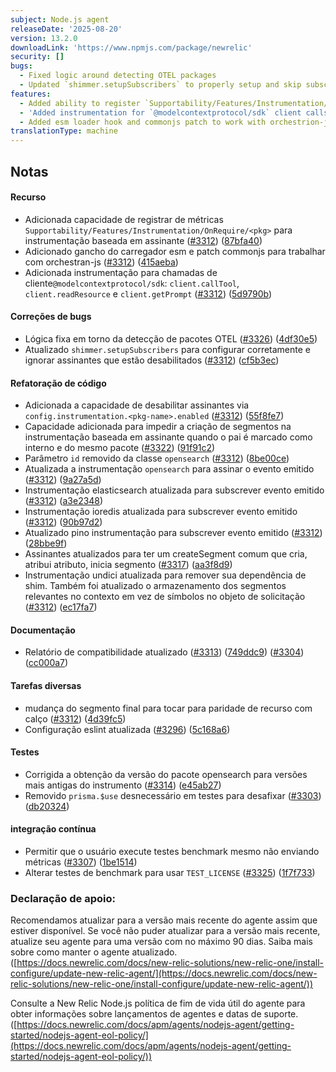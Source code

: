 ```yaml
---
subject: Node.js agent
releaseDate: '2025-08-20'
version: 13.2.0
downloadLink: 'https://www.npmjs.com/package/newrelic'
security: []
bugs:
  - Fixed logic around detecting OTEL packages
  - Updated `shimmer.setupSubscribers` to properly setup and skip subscribers that are disabled
features:
  - Added ability to register `Supportability/Features/Instrumentation/OnRequire/<pkg>` metrics for subscriber based instrumentation
  - 'Added instrumentation for `@modelcontextprotocol/sdk` client calls `client.callTool`, `client.readResource`, and `client.getPrompt`'
  - Added esm loader hook and commonjs patch to work with orchestrion-js
translationType: machine
---
```


## Notas

#### Recurso

* Adicionada capacidade de registrar de métricas `Supportability/Features/Instrumentation/OnRequire/<pkg>` para instrumentação baseada em assinante ([#3312](https://github.com/newrelic/node-newrelic/pull/3312)) ([87bfa40](https://github.com/newrelic/node-newrelic/commit/87bfa400c216352f12bbbc500e74f8e58285a275))
* Adicionado gancho do carregador esm e patch commonjs para trabalhar com orchestran-js ([#3312](https://github.com/newrelic/node-newrelic/pull/3312)) ([415aeba](https://github.com/newrelic/node-newrelic/commit/415aeba6db04aa54cc1f44e64c0e6d2235d47108))
* Adicionada instrumentação para chamadas de cliente`@modelcontextprotocol/sdk`: `client.callTool`, `client.readResource` e `client.getPrompt` ([#3312](https://github.com/newrelic/node-newrelic/pull/3312)) ([5d9790b](https://github.com/newrelic/node-newrelic/commit/5d9790b4bd9ab24db4a38618ef96c3b50fbadae7))

#### Correções de bugs

* Lógica fixa em torno da detecção de pacotes OTEL ([#3326](https://github.com/newrelic/node-newrelic/pull/3326)) ([4df30e5](https://github.com/newrelic/node-newrelic/commit/4df30e5c2021e0d933e4a77ccd4409405928fa39))
* Atualizado `shimmer.setupSubscribers` para configurar corretamente e ignorar assinantes que estão desabilitados ([#3312](https://github.com/newrelic/node-newrelic/pull/3312)) ([cf5b3ec](https://github.com/newrelic/node-newrelic/commit/cf5b3ec39e2cad05c46ec7865f5b8b8377cb4710))

#### Refatoração de código

* Adicionada a capacidade de desabilitar assinantes via `config.instrumentation.<pkg-name>.enabled` ([#3312](https://github.com/newrelic/node-newrelic/pull/3312)) ([55f8fe7](https://github.com/newrelic/node-newrelic/commit/55f8fe7bc7035ab1822986eb51a228e266e3d3eb))
* Capacidade adicionada para impedir a criação de segmentos na instrumentação baseada em assinante quando o pai é marcado como interno e do mesmo pacote ([#3322](https://github.com/newrelic/node-newrelic/pull/3322)) ([91f91c2](https://github.com/newrelic/node-newrelic/commit/91f91c2c85f2715bb1c1db5847704623fd65851e))
* Parâmetro `id` removido da classe `opensearch` ([#3312](https://github.com/newrelic/node-newrelic/pull/3312)) ([8be00ce](https://github.com/newrelic/node-newrelic/commit/8be00cef67a2637f7d7a3ab33cccb6824ab34478))
* Atualizada a instrumentação `opensearch` para assinar o evento emitido ([#3312](https://github.com/newrelic/node-newrelic/pull/3312)) ([9a27a5d](https://github.com/newrelic/node-newrelic/commit/9a27a5daba8a82c350cf129e3b2548527868ae90))
* Instrumentação elasticsearch atualizada para subscrever evento emitido ([#3312](https://github.com/newrelic/node-newrelic/pull/3312)) ([a3e2348](https://github.com/newrelic/node-newrelic/commit/a3e2348d9af62d12cb570c26f557096968d38daa))
* Instrumentação ioredis atualizada para subscrever evento emitido ([#3312](https://github.com/newrelic/node-newrelic/pull/3312)) ([90b97d2](https://github.com/newrelic/node-newrelic/commit/90b97d28a9bbf5c1646ce3ca399bb6772c17c07c))
* Atualizado pino instrumentação para subscrever evento emitido ([#3312](https://github.com/newrelic/node-newrelic/pull/3312)) ([28bbe9f](https://github.com/newrelic/node-newrelic/commit/28bbe9fee831d57d4fb77d01ef4cd2f6072bf9d8))
* Assinantes atualizados para ter um createSegment comum que cria, atribui atributo, inicia segmento ([#3317](https://github.com/newrelic/node-newrelic/pull/3317)) ([aa3f8d9](https://github.com/newrelic/node-newrelic/commit/aa3f8d936aa9fd7ffdad1f771dc16da8782ad917))
* Instrumentação undici atualizada para remover sua dependência de shim. Também foi atualizado o armazenamento dos segmentos relevantes no contexto em vez de símbolos no objeto de solicitação ([#3312](https://github.com/newrelic/node-newrelic/pull/3312)) ([ec17fa7](https://github.com/newrelic/node-newrelic/commit/ec17fa7ef431bf51c527d2c58cdf216fee641884))

#### Documentação

* Relatório de compatibilidade atualizado ([#3313](https://github.com/newrelic/node-newrelic/pull/3313)) ([749ddc9](https://github.com/newrelic/node-newrelic/commit/749ddc9c050ee81f8969e8f173233dcb78826da1)) ([#3304](https://github.com/newrelic/node-newrelic/pull/3304)) ([cc000a7](https://github.com/newrelic/node-newrelic/commit/cc000a72870b508c929449b57a35d289ce093f42))

#### Tarefas diversas

* mudança do segmento final para tocar para paridade de recurso com calço ([#3312](https://github.com/newrelic/node-newrelic/pull/3312)) ([4d39fc5](https://github.com/newrelic/node-newrelic/commit/4d39fc564a23798d42105398d0b8ea6c0e9280cc))
* Configuração eslint atualizada ([#3296](https://github.com/newrelic/node-newrelic/pull/3296)) ([5c168a6](https://github.com/newrelic/node-newrelic/commit/5c168a657cddece16c0b1124307526ffb3588953))

#### Testes

* Corrigida a obtenção da versão do pacote opensearch para versões mais antigas do instrumento ([#3314](https://github.com/newrelic/node-newrelic/pull/3314)) ([e45ab27](https://github.com/newrelic/node-newrelic/commit/e45ab275109dd601945776c0de88ba954a8c57e2))
* Removido `prisma.$use` desnecessário em testes para desafixar ([#3303](https://github.com/newrelic/node-newrelic/pull/3303)) ([db20324](https://github.com/newrelic/node-newrelic/commit/db20324535ebf714237dc716c3f6718fd90cfb36))

#### integração contínua

* Permitir que o usuário execute testes benchmark mesmo não enviando métricas ([#3307](https://github.com/newrelic/node-newrelic/pull/3307)) ([1be1514](https://github.com/newrelic/node-newrelic/commit/1be1514c9d49465a29e6b8fbc09c3bb5ebc1b112))
* Alterar testes de benchmark para usar `TEST_LICENSE` ([#3325](https://github.com/newrelic/node-newrelic/pull/3325)) ([1f7f733](https://github.com/newrelic/node-newrelic/commit/1f7f733b2d10a5447662e159038fa32f1c036235))

### Declaração de apoio:

Recomendamos atualizar para a versão mais recente do agente assim que estiver disponível. Se você não puder atualizar para a versão mais recente, atualize seu agente para uma versão com no máximo 90 dias. Saiba mais sobre como manter o agente atualizado. ([https://docs.newrelic.com/docs/new-relic-solutions/new-relic-one/install-configure/update-new-relic-agent/](https://docs.newrelic.com/docs/new-relic-solutions/new-relic-one/install-configure/update-new-relic-agent/))

Consulte a New Relic Node.js política de fim de vida útil do agente para obter informações sobre lançamentos de agentes e datas de suporte. ([https://docs.newrelic.com/docs/apm/agents/nodejs-agent/getting-started/nodejs-agent-eol-policy/](https://docs.newrelic.com/docs/apm/agents/nodejs-agent/getting-started/nodejs-agent-eol-policy/))